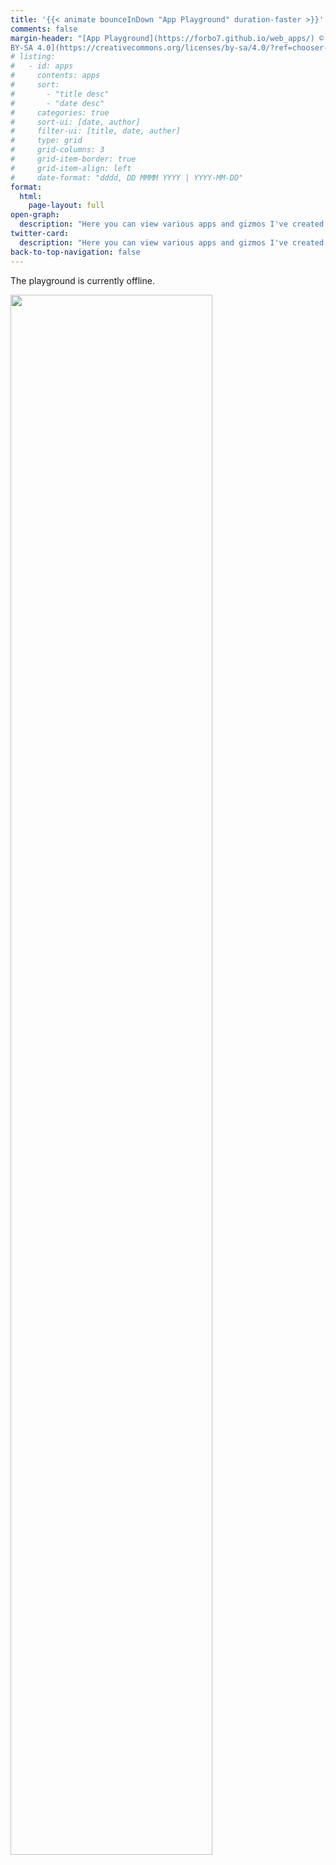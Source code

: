 ```yaml
---
title: '{{< animate bounceInDown "App Playground" duration-faster >}}'
comments: false
margin-header: "[App Playground](https://forbo7.github.io/web_apps/) © 2023 by [Salman Naqvi](https://forbo7.github.io/about.html) is licensed under [CC
BY-SA 4.0](https://creativecommons.org/licenses/by-sa/4.0/?ref=chooser-v1)"
# listing:
#   - id: apps
#     contents: apps
#     sort:
#       - "title desc"
#       - "date desc"
#     categories: true
#     sort-ui: [date, author]
#     filter-ui: [title, date, auther]
#     type: grid
#     grid-columns: 3
#     grid-item-border: true
#     grid-item-align: left
#     date-format: "dddd, DD MMMM YYYY | YYYY-MM-DD"
format:
  html:
    page-layout: full
open-graph:
  description: "Here you can view various apps and gizmos I've created. Have a play through some of them let me know what you think!"
twitter-card:
  description: "Here you can view various apps and gizmos I've created. Have a play through some of them let me know what you think!"
back-to-top-navigation: false
---
```


:::{.animate__animated .animate__bounceInUp .animate__duration-faster}

The playground is currently offline.

![](images/coming_soon/thumbnail.png){width=80%}

<!-- Here you can view various apps and gizmos I've created. Have a play through some of them let me know what you think!

More apps coming soon. -->

:::

<!-- :::{#apps .animate__animated .animate__bounceInUp .animate__duration-faster}
::: -->


<!-- :::{.animate__animated .animate__bounceInUp .animate__duration-faster .animate__delay-1s}
<iframe src="https://docs.google.com/forms/d/e/1FAIpQLSetO4I9TtneTiZXNidTYHcAyqrVUeZzKAq00it7RbHMBGJ53g/viewform?embedded=true" width="100%" height="600vh" frameborder="0" marginheight="0" marginwidth="0">Loading…</iframe>

<br></br>
::: -->

